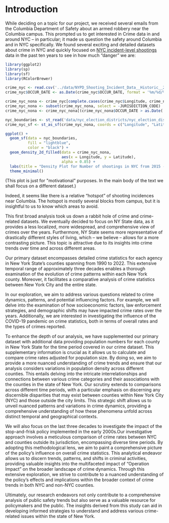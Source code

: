 # Introduction


<!-- 

Explain why you chose this topic, and the questions you are interested in studying. Provide context for readers who are not familiar with the topic.

(suggested: 1 page) 

-->


While deciding on a topic for our project, we received several emails from the Columbia Department of Safety about an armed robbery near the Columbia campus. This prompted us to get interested in Crime data in and around NYC – in particular; it made us question the safety around Columbia and in NYC specifically. We found several exciting and detailed datasets about crime in NYC and quickly focused on [NYC incident-level shootings](https://data.cityofnewyork.us/Public-Safety/NYPD-Shooting-Incident-Data-Historic-/833y-fsy8) data in the past ten years to see in how much “danger” we are:

```r

library(ggplot2)
library(sp)
library(sf)
library(RColorBrewer)

crime_nyc <- read.csv('../data/NYPD_Shooting_Incident_Data__Historic__20231124.csv')
crime_nyc$OCCUR_DATE <- as.Date(crime_nyc$OCCUR_DATE, format = '%m/%d/%Y')

crime_nyc_nona <- crime_nyc[complete.cases(crime_nyc$Longitude, crime_nyc$Latitude), ]
crime_nyc_nona <- subset(crime_nyc_nona, select = -JURISDICTION_CODE)
crime_nyc_nona <- crime_nyc_nona[(crime_nyc_nona$OCCUR_DATE > as.Date('2015-01-01')), ]

nyc_boundaries <- st_read('data/nyc_election_districts/nyc_election_districts.shp')
crime_nyc_sf <- st_as_sf(crime_nyc_nona, coords = c("Longitude", "Latitude"), crs = 4326)

ggplot() +
  geom_sf(data = nyc_boundaries, 
          fill = "lightblue",
          color = "black") +
  geom_density_2d_filled(data = crime_nyc_nona, 
                         aes(x = Longitude, y = Latitude),
                         alpha = 0.85) +
  labs(title = "Density Plot for Number of shootings in NYC from 2015 - 2022") +
  theme_minimal()

```
(This plot is just for \"motivational\" purposes. In the main body of the text we shall focus on a different dataset.)

Indeed, it seems like there is a relative “hotspot” of shooting incidences near Columbia. The hotspot is mostly several blocks from campus, but it is insightful to us to know which areas to avoid.

This first broad analysis took us down a rabbit hole of crime and crime-related datasets. We eventually decided to focus on NY State data, as it provides a less localized, more widespread, and comprehensive view of crimes over the years. Furthermore, NY State seems more representative of drastically different styles of living, which – we believe – allows for a more contrasting picture. This topic is attractive due to its insights into crime trends over time and across different areas.

Our primary dataset encompasses detailed crime statistics for each agency in New York State's counties spanning from 1990 to 2022. This extensive temporal range of approximately three decades enables a thorough examination of the evolution of crime patterns within each New York county. Moreover, it facilitates a comparative analysis of crime statistics between New York City and the entire state.  

In our exploration, we aim to address various questions related to crime dynamics, patterns, and potential influencing factors. For example, we will delve into the examination of how socioeconomic factors, law enforcement strategies, and demographic shifts may have impacted crime rates over the years. Additionally, we are interested in investigating the influence of the COVID-19 pandemic on crime statistics, both in terms of overall rates and the types of crimes reported.  

To enhance the depth of our analysis, we have supplemented our primary dataset with additional data providing population numbers for each county in New York State for the time period covered in our crime dataset. This supplementary information is crucial as it allows us to calculate and compare crime rates adjusted for population size. By doing so, we aim to provide a more nuanced understanding of crime trends and ensure that our analysis considers variations in population density across different counties. This entails delving into the intricate interrelationships and connections between various crime categories and their associations with the counties in the state of New York. Our scrutiny extends to comparisons across different time periods, with a particular emphasis on discerning any discernible disparities that may exist between counties within New York City (NYC) and those outside the city limits. This strategic shift allows us to unveil nuanced patterns and variations in crime dynamics, providing a comprehensive understanding of how these phenomena unfold across distinct temporal and geographical contexts. 

We will also focus on the last three decades to investigate the impact of the stop-and-frisk policy implemented in the early 2000s.Our investigative approach involves a meticulous comparison of crime rates between NYC and counties outside its jurisdiction, encompassing diverse time periods. By adopting this methodological lens, we aim to paint a comprehensive picture of the policy's influence on overall crime statistics. This analytical endeavor allows us to discern trends, patterns, and shifts in criminal activities, providing valuable insights into the multifaceted impact of "Operation Impact" on the broader landscape of crime dynamics. Through this extensive exploration, we strive to contribute to a nuanced understanding of the policy's effects and implications within the broader context of crime trends in both NYC and non-NYC counties.

Ultimately, our research endeavors not only contribute to a comprehensive analysis of public safety trends but also serve as a valuable resource for policymakers and the public. The insights derived from this study can aid in developing informed strategies to understand and address various crime-related issues within the state of New York.

<!--
#https://data.ny.gov/Government-Finance/Annual-Population-Estimates-for-New-York-State-and/krt9-ym2k
-->
